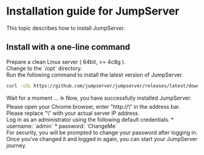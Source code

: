 # Installation guide for JumpServer

This topic describes how to install JumpServer.

## Install with a one-line command

<Steps>

<div>
Prepare a clean Linux server ( 64bit, >= 4c8g ).
</div>

<div>
Change to the `/opt` directory.
</div>

<div>
Run the following command to install the latest version of JumpServer.

```sh
curl -sSL https://github.com/jumpserver/jumpserver/releases/latest/download/quick_start.sh | bash
```
</div>

<div>
Wait for a moment ... ☕️ Now, you have successfully installed JumpServer.
</div>

<div>
Please open your Chrome browser, enter "http://\<your-server-ip\>" in the address bar.
<Alert type="note">
Please replace "\<your-server-ip\>" with your actual server IP address.
</Alert>
</div>

<div>
Log in as an administrator using the following default credentials.
* username: `admin`
* password: `ChangeMe`
</div>

<div>
For security, you will be prompted to change your password after logging in. Once you've changed it and logged in again, you can start your JumpServer journey.
</div>

</Steps>
